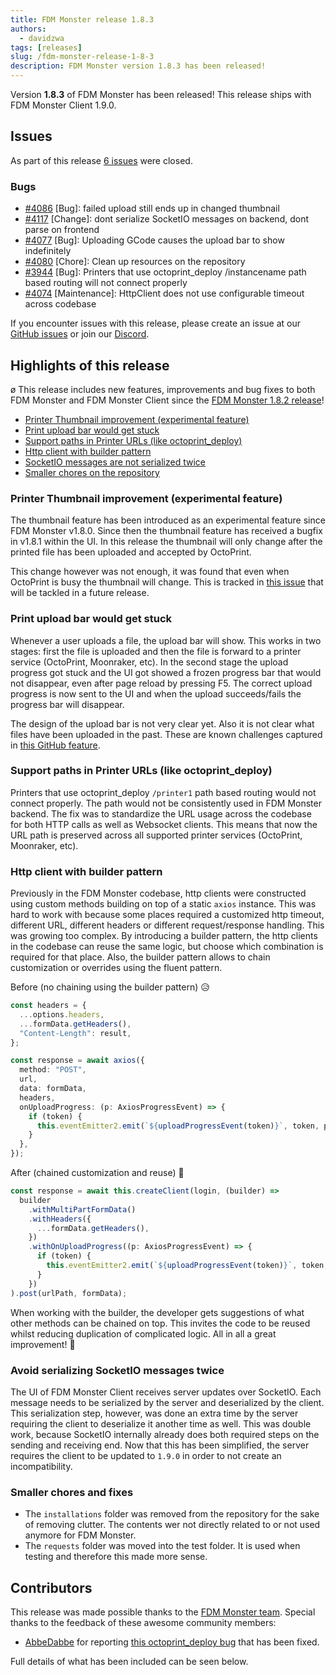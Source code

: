 ```yaml
---
title: FDM Monster release 1.8.3
authors:
  - davidzwa
tags: [releases]
slug: /fdm-monster-release-1-8-3
description: FDM Monster version 1.8.3 has been released!
---
```


Version **1.8.3** of FDM Monster has been released! This release ships with FDM Monster Client 1.9.0.

## Issues

As part of this release [6 issues](https://github.com/fdm-monster/fdm-monster/milestone/28?closed=1) were closed.

### Bugs

- [#4086](https://github.com/fdm-monster/fdm-monster/issues/4086) [Bug]: failed upload still ends up in changed thumbnail
- [#4117](https://github.com/fdm-monster/fdm-monster/issues/4117) [Change]: dont serialize SocketIO messages on backend, dont parse on frontend
- [#4077](https://github.com/fdm-monster/fdm-monster/issues/4077) [Bug]: Uploading GCode causes the upload bar to show indefinitely
- [#4080](https://github.com/fdm-monster/fdm-monster/issues/4080) [Chore]: Clean up resources on the repository
- [#3944](https://github.com/fdm-monster/fdm-monster/issues/3944) [Bug]: Printers that use octoprint_deploy /instancename path based routing will not connect properly
- [#4074](https://github.com/fdm-monster/fdm-monster/issues/4074) [Maintenance]: HttpClient does not use configurable timeout across codebase

If you encounter issues with this release, please create an issue at our [GitHub issues](https://github.com/fdm-monster/fdm-monster/issues) or join our [Discord](https://discord.gg/mwA8uP8CMc).

<!-- truncate -->

## Highlights of this release
ø
This release includes new features, improvements and bug fixes to both FDM Monster and FDM Monster Client since the [FDM Monster 1.8.2 release](../01-03%20FDM%20Monster%20release%201.8.2/index.mdx)!

- [Printer Thumbnail improvement (experimental feature)](#printer-thumbnail-improvement-experimental-feature)
- [Print upload bar would get stuck](#print-upload-bar-would-get-stuck)
- [Support paths in Printer URLs (like octoprint_deploy)](#support-paths-in-printer-urls-like-octoprint_deploy)
- [Http client with builder pattern](#http-client-with-builder-pattern)
- [SocketIO messages are not serialized twice](#avoid-serializing-socketio-messages-twice)
- [Smaller chores on the repository](#smaller-chores-and-fixes)

### Printer Thumbnail improvement (experimental feature)

The thumbnail feature has been introduced as an experimental feature since FDM Monster v1.8.0. Since then the thumbnail feature has received a bugfix in v1.8.1 within the UI. In this release the thumbnail will only change after the printed file has been uploaded and accepted by OctoPrint.

This change however was not enough, it was found that even when OctoPrint is busy the thumbnail will change. This is tracked in [this issue](https://github.com/fdm-monster/fdm-monster/issues/4138) that will be tackled in a future release.

### Print upload bar would get stuck

Whenever a user uploads a file, the upload bar will show. This works in two stages: first the file is uploaded and then the file is forward to a printer service (OctoPrint, Moonraker, etc). In the second stage the upload progress got stuck and the UI got showed a frozen progress bar that would not disappear, even after page reload by pressing F5. The correct upload progress is now sent to the UI and when the upload succeeds/fails the progress bar will disappear.

The design of the upload bar is not very clear yet. Also it is not clear what files have been uploaded in the past. These are known challenges captured in [this GitHub feature](https://github.com/fdm-monster/fdm-monster/issues/4148).

### Support paths in Printer URLs (like octoprint_deploy)

Printers that use octoprint_deploy `/printer1` path based routing would not connect properly. The path would not be consistently used in FDM Monster backend. The fix was to standardize the URL usage across the codebase for both HTTP calls as well as Websocket clients. This means that now the URL path is preserved across all supported
printer services (OctoPrint, Moonraker, etc).

### Http client with builder pattern

Previously in the FDM Monster codebase, http clients were constructed using custom methods building on top of a static `axios` instance. This was hard to work with because some places required a customized http timeout, different URL, different headers or different request/response handling. This was growing too complex.
By introducing a builder pattern, the http clients in the codebase can reuse the same logic, but choose which combination is required for that place. Also, the builder pattern allows to chain customization or overrides using the fluent pattern.

Before (no chaining using the builder pattern) 😥

```typescript
const headers = {
  ...options.headers,
  ...formData.getHeaders(),
  "Content-Length": result,
};

const response = await axios({
  method: "POST",
  url,
  data: formData,
  headers,
  onUploadProgress: (p: AxiosProgressEvent) => {
    if (token) {
      this.eventEmitter2.emit(`${uploadProgressEvent(token)}`, token, p);
    }
  },
});
```

After (chained customization and reuse) 🥳

```typescript
const response = await this.createClient(login, (builder) =>
  builder
    .withMultiPartFormData()
    .withHeaders({
      ...formData.getHeaders(),
    })
    .withOnUploadProgress((p: AxiosProgressEvent) => {
      if (token) {
        this.eventEmitter2.emit(`${uploadProgressEvent(token)}`, token, p);
      }
    })
).post(urlPath, formData);
```

When working with the builder, the developer gets suggestions of what other methods can be chained on top. This invites the code to be reused whilst reducing duplication of complicated logic. All in all a great improvement! 🥳

### Avoid serializing SocketIO messages twice

The UI of FDM Monster Client receives server updates over SocketIO. Each message needs to be serialized by the server and deserialized by the client. This serialization step, however, was done an extra time by the server requiring the client to deserialize it another time as well. This was double work, because SocketIO internally already does both required steps on the sending and receiving end.
Now that this has been simplified, the server requires the client to be updated to `1.9.0` in order to not create an incompatibility.

### Smaller chores and fixes

- The `installations` folder was removed from the repository for the sake of removing clutter. The contents wer not directly related to or not used anymore for FDM Monster.
- The `requests` folder was moved into the test folder. It is used when testing and therefore this made more sense.

## Contributors

This release was made possible thanks to the [FDM Monster team](https://docs.fdm-monster.net/docs/community/ourteam). Special thanks to the feedback of these awesome community members:

- [AbbeDabbe](https://github.com/AbbeDabbe) for reporting [this octoprint_deploy bug](https://github.com/fdm-monster/fdm-monster/issues/3944) that has been fixed.

Full details of what has been included can be seen below.
